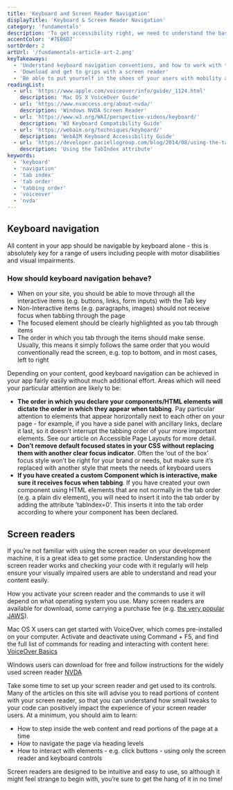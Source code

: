 ```yaml
---
title: 'Keyboard and Screen Reader Navigation'
displayTitle: 'Keyboard & Screen Reader Navigation'
category: 'fundamentals'
description: 'To get accessibility right, we need to understand the basics of how diverse users are going to engage with our apps, so it’s time to get familiar with your keyboard and your screen reader.'
accentColor: '#7EB6D7'
sortOrder: 2
artUrl: '/fundamentals-article-art-2.png'
keyTakeaways:
  - 'Understand keyboard navigation conventions, and how to work with them'
  - 'Download and get to grips with a screen reader'
  - 'Be able to put yourself in the shoes of your users with mobility and visual impairments'
readingList:
  - url: 'https://www.apple.com/voiceover/info/guide/_1124.html'
    description: 'Mac OS X VoiceOver Guide'
  - url: 'https://www.nvaccess.org/about-nvda/'
    description: 'Windows NVDA Screen Reader'
  - url: 'https://www.w3.org/WAI/perspective-videos/keyboard/'
    description: 'W3 Keyboard Compatibility Guide'
  - url: 'https://webaim.org/techniques/keyboard/'
    description: 'WebAIM Keyboard Accessibility Guide'
  - url: 'https://developer.paciellogroup.com/blog/2014/08/using-the-tabindex-attribute/'
    description: 'Using the TabIndex attribute'
keywords:
  - 'keyboard'
  - 'navigation'
  - 'tab index'
  - 'tab order'
  - 'tabbing order'
  - 'voiceover'
  - 'nvda'
---
```


## Keyboard navigation

All content in your app should be navigable by keyboard alone - this is absolutely key for a range of users including people with motor disabilities and visual impairments.

### How should keyboard navigation behave?

- When on your site, you should be able to move through all the interactive items (e.g. buttons, links, form inputs) with the Tab key
- Non-Interactive items (e.g. paragraphs, images) should not receive focus when tabbing through the page
- The focused element should be clearly highlighted as you tab through items
- The order in which you tab through the items should make sense. Usually, this means it simply follows the same order that you would conventionally read the screen, e.g. top to bottom, and in most cases, left to right

Depending on your content, good keyboard navigation can be achieved in your app fairly easily without much additional effort. Areas which will need your particular attention are likely to be:

- **The order in which you declare your components/HTML elements will dictate the order in which they appear when tabbing**. Pay particular attention to elements that appear horizontally next to each other on your page - for example, if you have a side panel with ancillary links, declare it last, so it doesn’t interrupt the tabbing order of your more important elements. See our article on <Link to="/page-layout">Accessible Page Layouts</Link> for more detail.
- **Don’t remove default focused states in your CSS without replacing them with another clear focus indicator**. Often the ‘out of the box’ focus style won’t be right for your brand or needs, but make sure it’s replaced with another style that meets the needs of keyboard users
- **If you have created a custom Component which is interactive, make sure it receives focus when tabbing**. If you have created your own component using HTML elements that are not normally in the tab order (e.g. a plain div element), you will need to insert it into the tab order by adding the attribute ’tabIndex=0’. This inserts it into the tab order according to where your component has been declared.

## Screen readers

If you’re not familiar with using the screen reader on your development machine, it is a great idea to get some practice. Understanding how the screen reader works and checking your code with it regularly will help ensure your visually impaired users are able to understand and read your content easily.

How you activate your screen reader and the commands to use it will depend on what operating system you use. Many screen readers are available for download, some carrying a purchase fee (e.g. [the very popular JAWS](https://www.freedomscientific.com/products/software/jaws/)).

Mac OS X users can get started with VoiceOver, which comes pre-installed on your computer. Activate and deactivate using Command + F5, and find the full list of commands for reading and interacting with content here: [VoiceOver Basics](https://www.apple.com/voiceover/info/guide/_1124.html)

Windows users can download for free and follow instructions for the widely used screen reader [NVDA](https://www.nvaccess.org/about-nvda/)

Take some time to set up your screen reader and get used to its controls. Many of the articles on this site will advise you to read portions of content with your screen reader, so that you can understand how small tweaks to your code can positively impact the experience of your screen reader users. At a minimum, you should aim to learn:

- How to step inside the web content and read portions of the page at a time
- How to navigate the page via heading levels
- How to interact with elements - e.g. click buttons - using only the screen reader and keyboard controls

Screen readers are designed to be intuitive and easy to use, so although it might feel strange to begin with, you’re sure to get the hang of it in no time!
